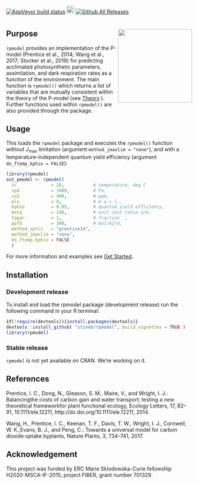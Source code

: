 [![AppVeyor build status](https://ci.appveyor.com/api/projects/status/github/stineb/rsofun?branch=master&svg=true)](https://ci.appveyor.com/project/stineb/rsofun)
<a href="https://www.buymeacoffee.com/H2wlgqCLO" target="_blank"><img src="https://www.buymeacoffee.com/assets/img/custom_images/orange_img.png" alt="Buy Me A Coffee" height="21px" ></a>
[![Github All Releases](https://img.shields.io/github/downloads/atom/atom/total.svg)]()

<script type="text/javascript"
        src="https://cdnjs.cloudflare.com/ajax/libs/mathjax/2.7.0/MathJax.js?config=TeX-AMS_CHTML"></script>

# <img src="man/figures/logo.png" align="right" alt="" width="200" />

## Purpose

`rpmodel` provides an implementation of the P-model (Prentice et al., 2014; Wang et al., 2017; Stocker et al., 2019) for predicting acclimated photosynthetic parameters, assimilation, and dark respiration rates as a function of the environment. The main function is `rpmodel()` which returns a list of variables that are mutually consistent within the theory of the P-model (see [Theory](./articles/theory.html) ). Further functions used within `rpmodel()` are also provided through the package.

## Usage

This loads the `rpmodel` package and executes the `rpmodel()` function without $J_{\text{max}}$ limitation (argument `method_jmaxlim = "none"`), and with a temperature-independent quantum yield efficiency (argument `do_ftemp_kphio = FALSE`):
```r
library(rpmodel)
out_pmodel <- rpmodel( 
  tc             = 20,           # temperature, deg C
  vpd            = 1000,         # Pa,
  co2            = 400,          # ppm,
  elv            = 0,            # m.a.s.l.,
  kphio          = 0.05,         # quantum yield efficiency,
  beta           = 146,          # unit cost ratio a/b,
  fapar          = 1,            # fraction  ,
  ppfd           = 300,          # mol/m2/d,
  method_optci   = "prentice14",
  method_jmaxlim = "none",
  do_ftemp_kphio = FALSE 
  )
```

For more information and examples see [Get Started](./articles/rpmodel.html).

## Installation

### Development release
To install and load the rpmodel package (development release) run the following command in your R terminal: 
```r
if(!require(devtools)){install.packages(devtools)}
devtools::install_github( "stineb/rpmodel", build_vignettes = TRUE )
library(rpmodel)
```

### Stable release
`rpmodel` is not yet available on CRAN. We're working on it.


## References

Prentice,  I. C.,  Dong,  N.,  Gleason,  S. M.,  Maire,  V.,  and Wright,  I. J.:  Balancingthe costs of carbon gain and water transport:  testing a new theoretical frameworkfor  plant  functional  ecology, Ecology  Letters,  17,  82–91, 10.1111/ele.12211, http://dx.doi.org/10.1111/ele.12211, 2014.

Wang, H., Prentice, I. C., Keenan, T. F., Davis, T. W., Wright, I. J., Cornwell, W. K.,Evans, B. J., and Peng, C.:  Towards a universal model for carbon dioxide uptake byplants, Nature Plants, 3, 734–741, 2017.


## Acknowledgement

This project was funded by ERC Marie Sklodowska-Curie fellowship H2020-MSCA-IF-2015, project FIBER, grant number 701329.
